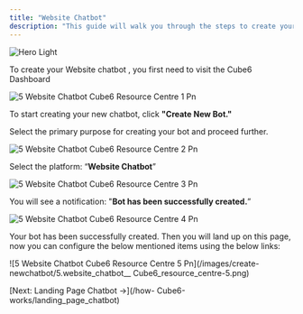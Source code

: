 ```yaml
---
title: "Website Chatbot"
description: "This guide will walk you through the steps to create your Website chatbot."
---
```


<img
  className="block dark:hidden"
  src="/images/hero-light.png"
  alt="Hero Light"
/>

To create your Website chatbot , you first need to visit the  Cube6 Dashboard

![5 Website Chatbot Cube6 Resource Centre 1 Pn](/images/create-newchatbot/5.website_chatbot__Cube6_resource_centre-1.png)

To start creating your new chatbot, click **"Create New Bot."**

Select the primary purpose for creating your bot and proceed further.

![5 Website Chatbot Cube6 Resource Centre 2 Pn](/images/create-newchatbot/5.website_chatbot__Cube6_resource_centre-2.png)

Select the platform: “**Website Chatbot**”

![5 Website Chatbot Cube6 Resource Centre 3 Pn](/images/create-newchatbot/5.website_chatbot__Cube6_resource_centre-3.png)

You will see a notification: "**Bot has been successfully created.**”

![5 Website Chatbot Cube6 Resource Centre 4 Pn](/images/create-newchatbot/5.website_chatbot__Cube6_resource_centre-4.png)

Your bot has been successfully created. Then you will land up on this page, now you can configure the below mentioned items using the below links:

\![5 Website Chatbot  Cube6 Resource Centre 5 Pn](/images/create-newchatbot/5.website_chatbot_\_ Cube6_resource_centre-5.png)

<Info>
  [Next: Landing Page Chatbot →](/how- Cube6-works/landing_page_chatbot)
</Info>